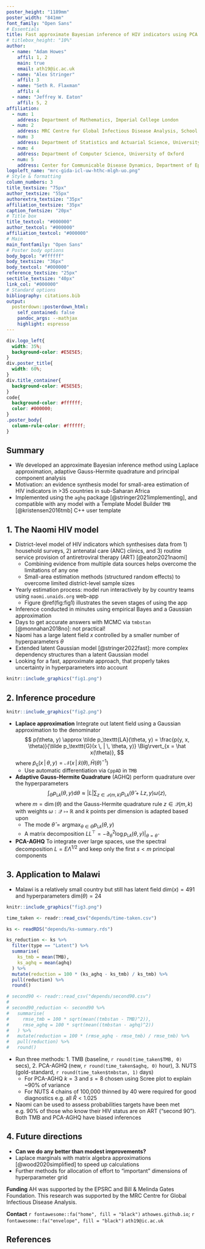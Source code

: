 ```yaml
---
poster_height: "1189mm"
poster_width: "841mm"
font_family: "Open Sans"
# Essentials
title: Fast approximate Bayesian inference of HIV indicators using PCA adaptive Gauss-Hermite quadrature
# titlebox_height: "10%"
author:
  - name: "Adam Howes"
    affil: 1, 2
    main: true
    email: ath19@ic.ac.uk
  - name: "Alex Stringer"
    affil: 3
  - name: "Seth R. Flaxman"
    affil: 4
  - name: "Jeffrey W. Eaton"
    affil: 5, 2
affiliation:
  - num: 1
    address: Department of Mathematics, Imperial College London
  - num: 2
    address: MRC Centre for Global Infectious Disease Analysis, School of Public Health, Imperial College London
  - num: 3
    address: Department of Statistics and Actuarial Science, University of Waterloo
  - num: 4
    address: Department of Computer Science, University of Oxford
  - num: 5
    address: Center for Communicable Disease Dynamics, Department of Epidemiology, Harvard T.H. Chan School of Public Health
logoleft_name: "mrc-gida-icl-uw-hthc-mlgh-uo.png"
# Style & formatting
column_numbers: 3
title_textsize: "75px"
author_textsize: "55px"
authorextra_textsize: "35px"
affiliation_textsize: "35px"
caption_fontsize: "20px"
# Title box
title_textcol: "#000000"
author_textcol: "#000000"
affiliation_textcol: "#000000"
# Main
main_fontfamily: "Open Sans"
# Poster body options
body_bgcol: "#ffffff"
body_textsize: "36px"
body_textcol: "#000000"
reference_textsize: "25px"
sectitle_textsize: "40px"
link_col: "#000000"
# Standard options
bibliography: citations.bib
output: 
  posterdown::posterdown_html:
    self_contained: false
    pandoc_args: --mathjax
    highlight: espresso
---
```


```css
div.logo_left{
  width: 35%;
  background-color: #E5E5E5;
}
div.poster_title{
  width: 60%;
}
div.title_container{
  background-color: #E5E5E5;
}
code{
  background-color: #ffffff;
  color: #000000;
}
.poster_body{
  column-rule-color: #ffffff;
}
```

## Summary

* We developed an approximate Bayesian inference method using Laplace approximation, adaptive Gauss-Hermite quadrature and principal component analysis
* Motivation: an evidence synthesis model for small-area estimation of HIV indicators in >35 countries in sub-Saharan Africa
* Implemented using the `aghq` package [@stringer2021implementing], and compatible with any model with a Template Model Builder `TMB` [@kristensen2016tmb] C++ user template

## 1. The Naomi HIV model

* District-level model of HIV indicators which synthesises data from 1) household surveys, 2) antenatal care (ANC) clinics, and 3) routine service provision of antiretroviral therapy (ART) [@eaton2021naomi]
  * Combining evidence from multiple data sources helps overcome the limitations of any one
  * Small-area estimation methods (structured random effects) to overcome limited district-level sample sizes
* Yearly estimation process: model run interactively by by country teams using `naomi.unaids.org` web-app
  * Figure \@ref(fig:fig1) illustrates the seven stages of using the app
* Inference conducted in minutes using empirical Bayes and a Gaussian approximation
* Days to get accurate answers with MCMC via `tmbstan` [@monnahan2018no]: not practical!
* Naomi has a large latent field $x$ controlled by a smaller number of hyperparameters $\theta$
* Extended latent Gaussian model [@stringer2022fast]: more complex dependency structures than a latent Gaussian model
* Looking for a fast, approximate approach, that properly takes uncertainty in hyperparameters into account

```r
knitr::include_graphics("fig1.png")
```

## 2. Inference procedure

```r
knitr::include_graphics("fig2.png")
```

* **Laplace approximation** Integrate out latent field using a Gaussian approximation to the denominator
$$
p(\theta, y) \approx \tilde p_\texttt{LA}(\theta, y) = \frac{p(y, x, \theta)}{\tilde p_\texttt{G}(x \, | \, \theta, y)} \Big\rvert_{x = \hat x(\theta)},
$$
where $\tilde p_\texttt{G}(x \, | \, \theta, y) = \mathcal{N}(x \, | \, \hat x(\theta), \hat H(\theta)^{-1})$
  * Use automatic differentiation via `CppAD` in `TMB`
* **Adaptive Gauss-Hermite Quadrature** (AGHQ) perform quadrature over the hyperparameters
$$
\int_\Theta p_\texttt{LA}(\theta, y) \text{d} \theta \approx \lvert L \rvert \sum_{z \in \mathcal{Q}(m, k)} p_\texttt{LA}(\hat \theta + Lz, y) \omega(z),
$$
where $m = \dim(\theta)$ and the Gauss-Hermite quadrature rule $z \in \mathcal{Q}(m, k)$ with weights $\omega:\mathcal{Q} \mapsto \mathbb{R}$ and $k$ points per dimension is adapted based upon
  * The mode $\hat \theta = \text{argmax}_{\theta \in \Theta} p_\texttt{LA}(\theta, y)$
  * A matrix decomposition $LL^\top = - \partial_\theta^2 \log p_\texttt{LA}(\theta, y) \rvert_{\theta = \hat \theta}$
* **PCA-AGHQ** To integrate over large spaces, use the spectral decomposition $L = E\Lambda^{1/2}$ and keep only the first $s < m$ principal components

## 3. Application to Malawi

* Malawi is a relatively small country but still has latent field $\text{dim}(x) = 491$ and hyperparameters $\text{dim}(\theta) = 24$

```r
knitr::include_graphics("fig3.png")
```

```r
time_taken <- readr::read_csv("depends/time-taken.csv")
```

```r
ks <- readRDS("depends/ks-summary.rds")

ks_reduction <- ks %>%
  filter(type == "Latent") %>%
  summarise(
    ks_tmb = mean(TMB),
    ks_aghq = mean(aghq)
  ) %>%
  mutate(reduction = 100 * (ks_aghq - ks_tmb) / ks_tmb) %>%
  pull(reduction) %>%
  round()
```

```r
# second90 <- readr::read_csv("depends/second90.csv")
# 
# second90_reduction <- second90 %>%
#   summarise(
#     rmse_tmb = 100 * sqrt(mean((tmbstan - TMB)^2)),
#     rmse_aghq = 100 * sqrt(mean((tmbstan - aghq)^2))
#   ) %>%
#   mutate(reduction = 100 * (rmse_aghq - rmse_tmb) / rmse_tmb) %>%
#   pull(reduction) %>%
#   round()
```
* Run three methods: 1. TMB (baseline, `r round(time_taken$TMB, 0)` secs), 2. PCA-AGHQ (new, `r round(time_taken$aghq, 0)` hour), 3. NUTS (gold-standard, `r round(time_taken$tmbstan, 1)` days)
  * For PCA-AGHQ $k = 3$ and $s = 8$ chosen using Scree plot to explain ~90% of variance
  * For NUTS 4 chains of 100,000 thinned by 40 were required for good diagnostics e.g. all $\hat R < 1.025$
* Naomi can be used to assess probabilities targets have been met e.g. 90% of those who know their HIV status are on ART ("second 90"). Both TMB and PCA-AGHQ have biased inferences

## 4. Future directions

* **Can we do any better than modest improvements?**
* Laplace marginals with matrix algebra approximations [@wood2020simplified] to speed up calculations
* Further methods for allocation of effort to "important" dimensions of hyperparameter grid

**Funding** AH was supported by the EPSRC and Bill & Melinda Gates Foundation. This research was supported by the MRC Centre for Global Infectious Disease Analysis.

**Contact** `r fontawesome::fa("home", fill = "black")` `athowes.github.io`; `r fontawesome::fa("envelope", fill = "black")` `ath19@ic.ac.uk`

## References

<font size="5"> <div id="refs" class="references"></div> </font>

<!-- To-do: -->
<!-- * Get "3. Inference procedure" to be on next page -->
<!-- * Try to reduce whitespace around Fig 3 -->
